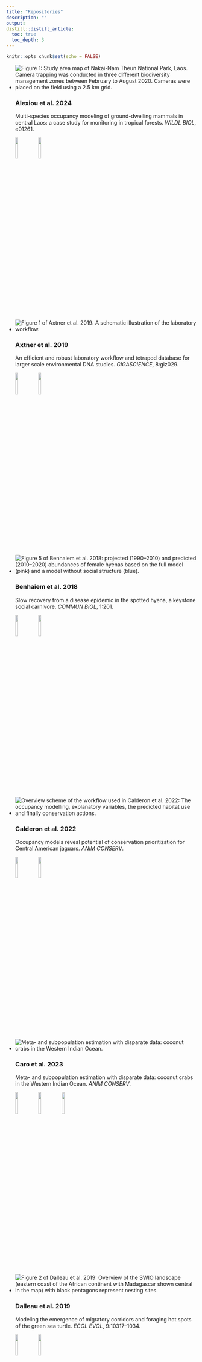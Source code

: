 ```yaml
---
title: "Repositories"
description: ""
output:
distill::distill_article:
  toc: true
  toc_depth: 3
---
```


```r
knitr::opts_chunk$set(echo = FALSE)
```


<ul class="card-wrapper">

  <li class="card-repo">
    <img class="card-repo-img" src='img/repo/alexiou_2024_wildl_biol.jpg' alt='Figure 1: Study area map of Nakai-Nam Theun National Park, Laos. Camera trapping was conducted in three different biodiversity management zones between February to August 2020. Cameras were placed on the field using a 2.5 km grid.'>
    <h3>Alexiou et al. 2024</h3>
    <p>Multi-species occupancy modeling of ground-dwelling mammals in central Laos: a case study for monitoring in tropical forests. *WILDL BIOL*, e01261.</p><p>
    <a href='https://doi.org/10.1002/wlb3.01261'>![](img/repo/icon-paper.png){width=12%}</a> 
    <a href='https://github.com/EcoDynIZW/Alexiou_2024_WILDL-BIOL'>![](img/repo/icon-github.png){width=12%}</a></p>
  </li>


  <li class="card-repo">
    <img class="card-repo-img" src='img/repo/axtner_2019.png' alt='Figure 1 of Axtner et al. 2019: A schematic illustration of the laboratory workflow.'>
    <h3>Axtner et al. 2019</h3>
    <p>An efficient and robust laboratory workflow and tetrapod database for larger scale environmental DNA studies. *GIGASCIENCE*, 8:giz029.</p><p>
    <a href='https://doi.org/10.1093/gigascience/giz029'>![](img/repo/icon-paper.png){width=12%}</a> 
    <a href='https://github.com/EcoDynIZW/Axtner_2019_GigaScience'>![](img/repo/icon-github.png){width=12%}</a></p>
  </li>
  
  
  <li class="card-repo">
    <img class="card-repo-img" src='img/repo/benhaiem_2018.png' alt='Figure 5 of Benhaiem et al. 2018: projected (1990–2010) and predicted (2010–2020) abundances of female hyenas based on the full model (pink) and a model without social structure (blue).'>
    <h3>Benhaiem et al. 2018</h3>
    <p>Slow recovery from a disease epidemic in the spotted hyena, a keystone social carnivore. *COMMUN BIOL*, 1:201.</p><p>
    <a href='https://doi.org/10.1038/s42003-018-0197-1'>![](img/repo/icon-paper.png){width=12%}</a> 
    <a href='https://github.com/EcoDynIZW/Benhaiem_2018_CommsBio'>![](img/repo/icon-github.png){width=12%}</a></p>
  </li>
  
  
  <li class="card-repo">
    <img class="card-repo-img" src='img/repo/calderon_2022.png' alt='Overview scheme of the workflow used in Calderon et al. 2022: The occupancy modelling, explanatory variables, the predicted habitat use and finally conservation actions.'>
    <h3>Calderon et al. 2022</h3>
    <p>Occupancy models reveal potential of conservation prioritization for Central American jaguars. *ANIM CONSERV*.</p><p>
    <a href='https://doi.org/10.1111/acv.12772'>![](img/repo/icon-paper.png){width=12%}</a> 
    <a href='https://github.com/EcoDynIZW/Calderon_2022_AnimCons'>![](img/repo/icon-github.png){width=12%}</a></p>
  </li>

  <li class="card-repo">
    <img class="card-repo-img" src='img/repo/caro_2023.jpg' alt='Meta- and subpopulation estimation with disparate data: coconut crabs in the Western Indian Ocean.'>
    <h3>Caro et al. 2023</h3>
    <p>Meta- and subpopulation estimation with disparate data: coconut crabs in the Western Indian Ocean. *ANIM CONSERV*.</p><p>
    <a href='https://doi.org/10.1111/acv.12896'>![](img/repo/icon-paper.png){width=12%}</a> 
    <a href='https://github.com/EcoDynIZW/Coconut-crabs'>![](img/repo/icon-github.png){width=12%}</a>
     <a href='https://zenodo.org/record/8153309'>![](img/repo/icon-zenodo.png){width=12%}</a></p>
  </li>
  
  
  <li class="card-repo">
    <img class="card-repo-img" src='img/repo/dalleau_2019.png' alt='Figure 2 of Dalleau et al. 2019: Overview of the SWIO landscape (eastern coast of the African continent with Madagascar shown central in the map) with black pentagons represent nesting sites.'>
    <h3>Dalleau et al. 2019</h3>
    <p>Modeling the emergence of migratory corridors and foraging hot spots of the green sea turtle. *ECOL EVOL*, 9:10317–1034.</p><p>
    <a href='https://doi.org/10.1002/ece3.5552'>![](img/repo/icon-paper.png){width=12%}</a> 
    <a href='https://www.comses.net/codebases/69863caa-2f8e-4412-a564-a2826d9d38d3/releases/1.0.0/'>![](img/repo/icon-comses.png){width=12%}</a></p>
  </li>
  
  
  <li class="card-repo">
    <img class="card-repo-img" src='img/repo/danabalan_2023.png' alt='Figure 1 of Danabalan et al. 2023: Sampling sites in Berlin with one example of fly trap used in the study in the top left corner. Orange circles denote collection sites of both flies and mosquitoes, red circle indicates collection of bloodfed mosquitoes only, and gray triangles indicate fly detection locations used by Hoffman et al. (2018)'>
    <h3>Danabalan et al. 2023</h3>
    <p>Comparison of mosquito and fly derived DNA as a tool for sampling vertebrate biodiversity in suburban forests in Berlin, Germany. *ENVIRON DNA*.</p><p>
    <a href='https://doi.org/10.1002/edn3.398'>![](img/repo/icon-paper.png){width=12%}</a> 
    <a href='https://github.com/EcoDynIZW/Danabalan_Planillo_2023_eDNA'>![](img/repo/icon-github.png){width=12%}</a>
    <a href='https://doi.org/10.5061/dryad.xsj3tx9j8'>![](img/repo/icon-dryad.png){width=12%}</a> </p>
  </li>
  
  
  <li class="card-repo">
    <img class="card-repo-img" src='img/repo/drenske_2023.png' alt='Figure 1b of Drenske et al. 2023: study site of Northern Bald Ibis in Europe with two already established breeding sites (pink) in Burghausen (Bavaria, Germany) and Kuchl (State of Salzburg, Austria) and new colonies in Ueberlingen (Baden-Württemberg, Germany; pink) and Rosegg (Kärnten, Austria) with released NBI. The common wintering ground is the WWF Oasi Laguna di Orbetello in Tuscany, Italy (blue).'>
    <h3>Drenske et al. 2023</h3>
    <p>On the road to self-sustainability: reintroduced migratory European northern bald ibises *Geronticus eremita* still need management interventions for population viability. *ORYX*, 1-12.</p><p>
    <!--<a href=''>![](img/repo/icon-paper.png){width=12%}</a>-->
    <a href='https://doi.org/10.1017/S0030605322000540'>![](img/repo/icon-paper.png){width=12%}</a> 
    <a href='https://github.com/EcoDynIZW/Drenske_2023_Oryx'>![](img/repo/icon-github.png){width=12%}</a>
    <a href='https://doi.org/10.5281/zenodo.6790671'>![](img/repo/icon-zenodo.png){width=12%}</a>
    <a href='https://www.comses.net/codebases/f021a012-1507-417f-88ad-d181914219d1/releases/1.0.0/'>![](img/repo/icon-comses.png){width=12%}</a></p>
  </li>
  
  
  <li class="card-repo">
    <img class="card-repo-img" src='img/repo/grabow_2022.png' alt='Figure 5 of Grabow et al. 2022: Ccmparison of the single distribution models for red squirrels in Berlin, showing predicted models (left) and differences between reference model and respective model (right).' width="300">
    <h3>Grabow et al. 2022</h3>
    <p>Data-integration of opportunistic species observations into hierarchical modeling frameworks improves spatial predictions for urban red squirrels.  *FRONT ECOL EVOL*, 10:881247.</p><p>
    <a href='https://dx.doi.org/10.3389/fevo.2022.881247'>![](img/repo/icon-paper.png){width=12%}</a> 
    <a href='https://github.com/EcoDynIZW/Grabow_2022_FrontEcolEvol'>![](img/repo/icon-github.png){width=12%}</a></p>
  </li>
  
  
  <li class="card-repo">
    <img class="card-repo-img" src='img/repo/kuerschner_2021.png' alt='Figure 2 of Kuerschner et al. 2021: a heatmap showing coexistence probability estimated as the proportion of simulation runs in which both host and pathogen survived (color gradient) for different sets of movement rules and temporal mismatch.'>
    <h3>Kürschner et al. 2021</h3>
    <p>Movement can mediate temporal mismatches between resource availability and biological events in host–pathogen interactions. *ECOL EVOL*, 11:5728–5741.</p><p>
    <a href='https://doi.org/10.1002/ece3.7478'>![](img/repo/icon-paper.png){width=12%}</a> 
    <a href='https://github.com/EcoDynIZW/Kuerschner_2021_EcolEvol'>![](img/repo/icon-github.png){width=12%}</a>
    <a href='https://zenodo.org/record/4593791'>![](img/repo/icon-zenodo.png){width=12%}</a></p>
  </li>
  
  
  <li class="card-repo">
    <img class="card-repo-img" src='img/repo/kuerschner_2024.png' alt='Figure 1 of Kuerschner et al. 2024: Conceptual figure: Landscape homogenization (a) and synchrony/asynchrony (tlag) of host life-history and host resource availability (b) influence host–pathogen dynamics (c) and subsequently the evolution of pathogenic traits (d) that will affect strain occurrence over time where gaps in the background line are times when the strain did not occur in the landscape (e).'>
    <h3>Kürschner et al. 2024</h3>
    <p>Resource asynchrony and landscape homogenization as drivers of virulence evolution: The case of a directly transmitted disease in a social host. *ECOL EVOL*, 14, e11065.</p><p>
    <a href='https://doi.org/10.1002/ece3.11065'>![](img/repo/icon-paper.png){width=12%}</a> 
    <a href='https://github.com/EcoDynIZW/Kuerschner_2024_EcolEvol'>![](img/repo/icon-github.png){width=12%}</a>
    <a href='https://zenodo.org/records/10666865'>![](img/repo/icon-zenodo.png){width=12%}</a></p>
  </li>
  
  
  <li class="card-repo">
    <img class="card-repo-img" src='img/repo/louvrier_2021.png' alt='Graphical abstract of Louvrier et al. 2021: schematic illustration of the study workflow showing data sources (spatial data + photo trapping images), environmental filters (icons), species interactions (icons) and circular plots showing species activity patterns.'>
    <h3>Louvrier et al. 2021</h3>
    <p>Spatiotemporal interactions of a novel mesocarnivore community in an urban environment before and during SARS-CoV-2 lockdown. *J ANIM ECOL*, 91:367–380.</p><p>
    <a href='https://doi.org/10.1111/1365-2656.13635'>![](img/repo/icon-paper.png){width=12%}</a> 
    <a href='https://github.com/EcoDynIZW/Louvrier_2021_JAnimEcol'>![](img/repo/icon-github.png){width=12%}</a>
</p>
  </li>
  
  
  <li class="card-repo">
    <img class="card-repo-img" src='img/repo/marescot_2020.png' alt='Figure 5 of Marescot et al. 2020: schematic representation of temporal changes in the composition of groups in terms of susceptible (S), infected (I) and recovered (R) juveniles and adults, in a host population with communal nursery (top) and changes in the proportion of the different types of groups in the population during the course of the epidemic (bottom).'>
    <h3>Marescot et al. 2020</h3>
    <p>‘Keeping the kids at home’ can limit the persistence of contagious pathogens in social animals. *J ANIM ECOL*, 90:2523–2535.</p><p>
    <a href='https://doi.org/10.1111/1365-2656.13555'>![](img/repo/icon-paper.png){width=12%}</a> 
    <a href='https://github.com/EcoDynIZW/Marescot_Franz_Benhaiem_2021_JAnimEcol'>![](img/repo/icon-github.png){width=12%}</a></p>
  </li>


  <li class="card-repo">
    <img class="card-repo-img" src='img/repo/naciri_2023_biolconserv.jpg' alt='Fig. 1. The Serengeti Ecosystem. The broad location of the migratory herds between August and October (yellow) and between late December and early May (green) is provided (Hopcraft et al., 2015). The road network of the Serengeti NP is shown in black. Thick lines represent the main ‘murram’ roads; thin lines represent the tracks used by game-viewing vehicles and vehicles supplying lodges and campsites. (For interpretation of the references to colour in this figure legend, the reader is referred to the web version of this article.)'>
    <h3>Naciri et al. 2023</h3>
    <p>Three decades of wildlife-vehicle collisions in a protected area: Main roads and long-distance commuting trips to migratory prey increase spotted hyena roadkills in the Serengeti *BIOL CONSERV*, 279, 109950.</p><p>
    <a href='https://doi.org/10.1016/j.biocon.2023.109950'>![](img/repo/icon-paper.png){width=12%}</a> 
    <a href='https://github.com/EcoDynIZW/Naciri_2023_BiolConserv'>![](img/repo/icon-github.png){width=12%}</a></p>
  </li>
  
  
  <li class="card-repo">
    <img class="card-repo-img" src='img/repo/nguyen_2021.png' alt='Figure 3 of Nguyen et al. 2021: predicted occupancy probability for the Annamite dark muntjac at the six study areas (in rows) from the fixed effect model (fixed effect column) and the random effect model (random effect column).'>
    <h3>Nguyen et al. 2021</h3>
    <p>Getting the big picture: Landscape-scale occupancy patterns of two Annamite endemics among multiple protected areas. *CONS SCI PRACT*, 4:e620.</p><p>
    <a href='https://doi.org/10.1111/csp2.620'>![](img/repo/icon-paper.png){width=12%}</a> 
    <a href='https://github.com/EcoDynIZW/Nguyen_2021_CSP'>![](img/repo/icon-github.png){width=12%}</a></p>
  </li>
  
  
  <li class="card-repo">
    <img class="card-repo-img" src='img/repo/planillo_2021_divdist.jpg' alt='Figure 6 of Planillo et al. 2021: associations among bird species in urban areas identified by the JSDM, whose 95 CI did not overlap zero. All associations were positive. Species have been categorized based on their response group. The size of the dot represents the number of sites where the species was recorded (total 29 sites).'>
    <h3>Planillo et al. 2021</h3>
    <p>Arthropod abundance modulates bird community responses to urbanization. *DIV DIST*, 27:34-49.</p><p>
    <a href='https://doi.org/10.1111/ddi.131698'>![](img/repo/icon-paper.png){width=12%}</a> 
    <a href='https://github.com/EcoDynIZW/Planillo_2021_DivDist'>![](img/repo/icon-github.png){width=12%}</a></p>
  </li>
  
  
  <li class="card-repo">
    <img class="card-repo-img" src='img/repo/planillo_2021_landurbplan.png' alt='Figure 1 of Planillo et al. 2021: map of the study area with the locations of the nightingale observations in the different datasets: breeding bird survey transects (blue squares); eBird records classified as all presences (red dots, all the observations submitted), filtered presences (orange dots, presences after data filtering, see methods), and absences (white dots, inferred absences after data filtering); and opportunistic observations from the Nachtigall project (black dots).'>
    <h3>Planillo et al. 2021</h3>
    <p>Citizen science data for urban planning: Comparing different sampling schemes for modelling urban bird distribution. *LAND URB PLAN*, 211:104098.</p><p>
    <a href='https://doi.org/10.1016/j.landurbplan.2021.104098'>![](img/repo/icon-paper.png){width=12%}</a> 
    <a href='https://github.com/EcoDynIZW/Planillo_2021_LandUrbPlan'>![](img/repo/icon-github.png){width=12%}</a></p>
  </li>
  
  
  <li class="card-repo">
    <img class="card-repo-img" src='img/repo/planillo_2023_divdist.PNG' alt='Figure 1 of Planillo et al. 2023: delineate the area of data origin for the regional models that correspond with step 2 of our modelling approach to assess non-stationarity in habitat selection during the range expansion (cf. Figure 2).'>
    <h3>Planillo et al. 2024</h3>
    <p>Understanding habitat selection of range-expanding populations of large carnivores: 20 years of grey wolves (*Canis lupus*) recolonizing Germany. *DIVDIST*, **00**, 1–16.</p><p>
    <a href='https://doi.org/10.1111/ddi.13789'>![](img/repo/icon-paper.png){width=12%}</a> 
    <a href='https://github.com/EcoDynIZW/Planillo_2023_DivDist'>![](img/repo/icon-github.png){width=12%}</a></p>
  </li>  
  
  
  <li class="card-repo">
    <img class="card-repo-img" src='img/repo/planillo_2024_wildl_biol.png' alt='Figure 3 of Planillo et al. 2024.'>
    <h3>Planillo et al. 2024</h3>
    <p>Habitat and density effects on the demography of an expanding wolf population in Central Europe. Wildlife Biology. *WILDL BIOL*.</p><p>
    <a href='tba'>![](img/repo/icon-paper.png){width=12%}</a> 
    <a href='https://github.com/EcoDynIZW/Planillo_2024_WILDL-BIOL'>![](img/repo/icon-github.png){width=12%}</a></p>
  </li>  
  
  
  <li class="card-repo">
    <img class="card-repo-img" src='img/repo/radchuk_2016.png' alt='Figure 1 of Radchuk et al. 2016: schematic representation of the model structure. Scheduling and timing of the major processes is shown in a top row separately for each season: (A) summer; (B) week 44; (C) winter. Processes occurring during the summer season are shown on a white background, and those occurring in winter are shown on a gray background. The bottom row presents more details on the processes specified in the upper row: (D) shows how dispersal, reproduction, survival, and maturation (a submodel within “ageing”) of voles are implemented in the summer; (E) demonstrates how predation affects vole populations in week 44; and (F) shows details on winter survival and ageing. Ageing is the same in summer and winter seasons and is therefore shown on the white background in (E), but maturation occurs only in summer.'>
    <h3>Radchuk et al. 2016</h3>
    <p>From individuals to population cycles: the role of extrinsic and intrinsic factors in rodent populations. *ECOLOGY*, 97:720-732.</p><p>
    <a href='https://doi.org/10.1890/15-0756.1'>![](img/repo/icon-paper.png){width=12%}</a> 
    <a href='https://www.comses.net/codebases/4b484186-d8fb-4307-a710-fc05daa36afa/releases/1.0.0/'>![](img/repo/icon-comses.png){width=12%}</a></p>
  </li>
  
  
  <li class="card-repo">
    <img class="card-repo-img" src='img/repo/radchuk_2019.png' alt='Figure 3 of Radchuk et al. 2019: trait changes in response to temperature. For each study in the phenotypic responses to climate with selection (PRCS) dataset, the changes in morphological traits are shown in grey and the changes in phenological traits are shown in black. Each study is identified by the publication identity, the trait and the species. Studies are sorted by trait category (black: phenological; grey: morphological), and within it by species, trait name and publication identity. Overall, phenological traits in both the PRCS dataset (black) and the PRC dataset (dark blue) were negatively affected by temperature. Morphological traits were not associated with temperature in the PRCS (grey) and showed a tendency to a negative association with temperature in the PRC dataset (cyan). In the PRC dataset there was significant variation among taxa in the effect of temperature on phenological (blue) traits, and a tendency to such variation for morphological traits (cyan).'>
    <h3>Radchuk et al. 2019</h3>
    <p>Adaptive responses of animals to climate change are most likely insufficient. *NAT COM*, 10:3109.</p><p>
    <a href='https://doi.org/10.1038/s41467-019-10924-4'>![](img/repo/icon-paper.png){width=12%}</a> 
    <a href='https://github.com/EcoDynIZW/Radchuk_2019_NatCom'>![](img/repo/icon-github.png){width=12%}</a></p>
  </li>


<li class="card-repo">
    <img class="card-repo-img" src='img/repo/rocha_2023_AnimConserv.jpg' alt='Figure 1 of Rocha and Sollmann 2023: Map of the study region in the southern Brazilian Amazon with camera-trap locations, land cover features and surveyed protected areas (CANP, Campos Amazônicos National Park; MNP, Mapinguari National Park GBR; Guaporé Biological Reserve and CSP; Corumbiara State Park). As there were two surveys at CANP, camera-trap locations of the second survey are in light blue.'>
    <h3>Rocha & Sollmann 2023</h3>
    <p>Habitat use patterns suggest that climate-driven vegetation changes will negatively impact mammal communities in the Amazon. *ANIM CONSERV*.</p><p>
    <a href='https://doi.org/10.1111/acv.12853'>![](img/repo/icon-paper.png){width=12%}</a> 
    <a href='https://github.com/EcoDynIZW/Rocha_Sollmann_2023_AnimConserv'>![](img/repo/icon-github.png){width=12%}</a>
    <a href='https://doi.org/10.25338/B84060'>![](img/repo/icon-dryad.png){width=12%}</a> </p>
  </li>
  
  
  <li class="card-repo">
    <img class="card-repo-img" src='img/repo/scherer_2020.png' alt='Figure 1 of Scherer et al. 2020: schematic representation of the agent-based model, possible approaches to simulate movement in epidemiological models and the analytical workflow. (a) Snapshot of the spatially explicit agent-based model with explicit host movement used in this study. (b–d) Possible modelling approaches to simulate movement in epidemiological models. (e) Simulations were run for 624 weeks (= 12 years) with the pathogen being released in the second year (grey area) to allow the pathogen to spread for at least 10 years. (f) For all 200 simulation runs per combination of movement rule (correlated random walk, habitat-dependent movement and competition-driven movement) and landscape scenario (homogeneous and three levels of spatial heterogeneity), we recorded the first and last week of the outbreak, and classified the runs as either ‘non-persistent’ (less than 10 years since pathogen release; grey) or ‘persistent’ (more than 10 years; orange). (g) Based on this information, we calculated persistence probabilities using a 10-year threshold (black dotted line) as well as three shorter time periods (2.5-, 5- and 7.5-year thresholds, grey dotted lines).'>
    <h3>Scherer et al. 2020</h3>
    <p>Moving infections: individual movement decisions drive disease persistence in spatially structured landscapes. *OIKOS*, 129:651–667.</p><p>
    <a href='https://doi.org/10.1111/oik.07002'>![](img/repo/icon-paper.png){width=12%}</a> 
    <a href='https://github.com/EcoDynIZW/Scherer_2020_OIKOS'>![](img/repo/icon-github.png){width=12%}</a>
    <a href='https://zenodo.org/badge/latestdoi/177115379'>![](img/repo/icon-zenodo.png){width=12%}</a></p>
  </li>
  
  
  <li class="card-repo">
    <img class="card-repo-img" src='img/repo/schmied_2024.png' alt='Figure 1 of Schmied et al. 2024: Map of the study area in the southeast of Ruaha National Park in East Africa. The location of 10 ground transects is shown including five perpendicular transects (P1-P5) leading away from the Great Ruaha River (GRR) and five transects alongside the GRR  (transects A6 - A10).'>
    <h3>Schmied et al. 2024</h3>
    <p>Effect of human induced surface water scarcity on herbivore distribution during the dry season in Ruaha National Park, Tanzania. *WILDL BIOL*, e01131</p><p>
    <a href='https://doi.org/10.1002/wlb3.01131'>![](img/repo/icon-paper.png){width=12%}</a> 
    <a href='https://github.com/EcoDynIZW/Schmied_2024_WildlBiol'>![](img/repo/icon-github.png){width=12%}</a>
    <a href='https://datadryad.org/stash/dataset/doi:10.5061/dryad.4qrfj6qgx'>![](img/repo/icon-dryad.png){width=12%}</a> </p>
    </p>
  </li>
 
<li class="card-repo">
    <img class="card-repo-img" src='img/repo/scholz_2024_stoten.jpg' alt='Figure 1 of Scholz 2024: <Graphical Abstract.'>
    <h3>Scholz et al. 2024</h3>
    <p>Host weight, seasonality and anthropogenic factors contribute to parasite community differences between urban and rural foxes. *STOTEN* 936.</p><p>
    <a href=' https://doi.org/10.1016/j.scitotenv.2024.173355'>![](img/repo/icon-paper.png){width=12%}</a> 
    <a href='https://github.com/EcoDynIZW/Scholz_2024_STOTEN'>![](img/repo/icon-github.png){width=12%}</a> 
    <a href='https://doi.org/10.5281/zenodo.11198275'>![](img/repo/icon-zenodo.png){width=12%}</a> </p>
  </li>  
  
  
  
  <li class="card-repo">
    <img class="card-repo-img" src='img/repo/sollmann_2023_biorxiv.png' alt='Figure 3 of Sollmann 2024: Relationship of occupancy with elevation and forest estimated with an occupancy model353 that does (Mst) and one that does not (Ms) account for temporal variation in detection, for 10 species354 of birds surveyed across Switzerland in 2014. Shaded areas are 95% confidence intervals of355 predictions under Mst.'>
    <h3>Sollmann 2024</h3>
    <p>Mt or not Mt: Temporal variation in detection probability in spatial capture-recapture and occupancy models. *PEERJ* 4, e1.</p><p>
    <a href='https://doi.org/10.24072/pcjournal.357'>![](img/repo/icon-paper.png){width=12%}</a> 
    <a href='https://github.com/EcoDynIZW/Sollmann_2024_PCJ'>![](img/repo/icon-github.png){width=12%}</a> </p>
  </li>


  <li class="card-repo">
    <img class="card-repo-img" src='img/repo/sollmann_caro_2024_EcolEvol.jpg' alt='Figure 1 of Sollmann, Caro 2024: Sites at which coconut crabs were sampled between 2016 and 2023 on/near the Pemba archipelago, Zanzibar. Zanzibar is located off the east coast of Tanzania, East Africa, and is part of that nation.'>
    <h3>Sollmann, Caro 2024</h3>
    <p>Spatio-temporal metapopulation trends: The coconut crabs of Zanzibar. *ECOL EVOL*, **14**, e70168.</p><p>
    <a href='https://doi.org/10.1002/ece3.70168'>![](img/repo/icon-paper.png){width=12%}</a> 
    <a href='https://github.com/EcoDynIZW/Sollmann_Caro_2024_EcolEvol'>![](img/repo/icon-github.png){width=12%}</a> </p>
  </li>
  

  <li class="card-repo">
    <img class="card-repo-img" src='img/repo/tilker_2024_conservlett.jpg' alt='Figure 1 of Tilker et al. 2024: (a) Total number of snares removed by Forest Guards (blue line) and patrol effort in ha (red line); (b) response of snare detection probability to survey effort; (c) response of snare occupancy probability to covariates; thick black line shows mean effect for all years, gray shaded area show 95% confidence intervals (b and c), and light gray lines show mean effect for individual years (c only); (d) median snare occupancy probability for survey period (2011–2021); (e) median change in snare occupancy probability across the survey period; (f) percentage of area occupied (PAO) values for individual years; black dot indicates median and line indicates 50% posterior mass; based on predictions from multi-season occupancy model (d–f); (g) response of snare occupancy to prior patrol effort for two time periods, 2016 and 2021; and (h) cost of setting and removing an individual snare in the study areas, with removal cost divided by Payment for Forest Ecosystem Services and NGO aid funds.'>
    <h3>Tilker et al. 2024</h3>
    <p>Addressing the Southeast Asian snaring crisis: Impact of 11 years of snare removal in a biodiversity hotspot. *CONSERV LETT*, e13021.</p><p>
    <a href='https://doi.org/10.1111/conl.13021'>![](img/repo/icon-paper.png){width=12%}</a> 
    <a href='https://github.com/EcoDynIZW/Tilker_Niedballa_2024_CONL'>![](img/repo/icon-github.png){width=12%}</a> </p>
  </li>


  <li class="card-repo">
    <img class="card-repo-img" src='img/repo/voigt_2022.png' alt='Figure 2 of Voigt, Scherer & Runkel 2022: Conceptual overview of the two hypothetical scenarios used for illustration of extreme situations: Low coverage scenario at large wind turbines and when encountering high-frequency echolocating bat species (top row) and high coverage scenario at small wind turbines and with low-frequency echolocating bat species (lower row).'>
    <h3>Voigt et al. 2022</h3>
    <p>Modelling the power of acoustic monitoring to predict bat fatalities at wind turbines. *CONSER SCI PRACT*, 4:e12841.</p><p>
    <a href='https://doi.org/10.1111/csp2.12841'>![](img/repo/icon-paper.png){width=12%}</a> 
    <a href='https://github.com/EcoDynIZW/Voigt_2022_ConservSciPract'>![](img/repo/icon-github.png){width=12%}</a></p>
  </li>
</ul>
